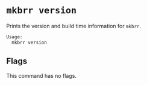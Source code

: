 # `mkbrr version`

Prints the version and build time information for `mkbrr`.

```bash
Usage:
  mkbrr version
```

## Flags

This command has no flags.
